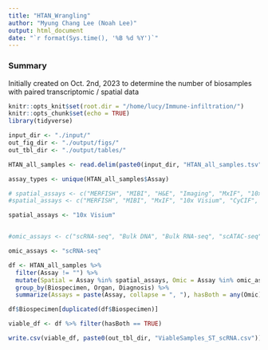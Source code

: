 ```yaml
---
title: "HTAN_Wrangling"
author: "Myung Chang Lee (Noah Lee)"
output: html_document
date: "`r format(Sys.time(), '%B %d %Y')`"
---
```


### Summary
Initially created on Oct. 2nd, 2023 to determine the number of biosamples with paired transcriptomic / spatial data

```r
knitr::opts_knit$set(root.dir = "/home/lucy/Immune-infiltration/")
knitr::opts_chunk$set(echo = TRUE)
library(tidyverse)

input_dir <- "./input/"
out_fig_dir <- "./output/figs/"
out_tbl_dir <- "./output/tables/"


```


```r

HTAN_all_samples <- read.delim(paste0(input_dir, "HTAN_all_samples.tsv"), sep='\t')

assay_types <- unique(HTAN_all_samples$Assay)

# spatial_assays <- c("MERFISH", "MIBI", "H&E", "Imaging", "MxIF", "10x Visium", "CyCIF", "mIHC", "RareCyte Orion", "IMC", "CODEX")
#spatial_assays <- c("MERFISH", "MIBI", "MxIF", "10x Visium", "CyCIF", "mIHC", "RareCyte Orion", "IMC", "CODEX")

spatial_assays <- "10x Visium"


#omic_assays <- c("scRNA-seq", "Bulk DNA", "Bulk RNA-seq", "scATAC-seq", "HI-C-seq", "Bulk Methylation-seq", "LC-MS/MS", "Shotgun MS (lipidomics)") 

omic_assays <- "scRNA-seq"

df <- HTAN_all_samples %>% 
  filter(Assay != "") %>% 
  mutate(Spatial = Assay %in% spatial_assays, Omic = Assay %in% omic_assays) %>% 
  group_by(Biospecimen, Organ, Diagnosis) %>% 
  summarize(Assays = paste(Assay, collapse = ", "), hasBoth = any(Omic) & any(Spatial))

df$Biospecimen[duplicated(df$Biospecimen)]

viable_df <- df %>% filter(hasBoth == TRUE)

write.csv(viable_df, paste0(out_tbl_dir, "ViableSamples_ST_scRNA.csv"))

```

